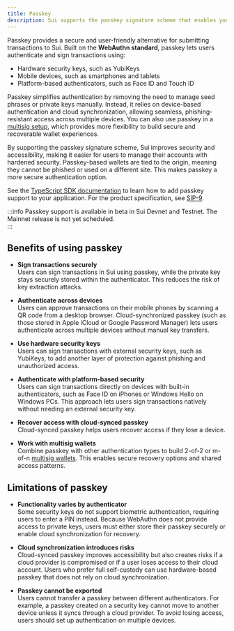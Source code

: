 ```yaml
---
title: Passkey
description: Sui supports the passkey signature scheme that enables you to sign in to apps and sign transactions using a private key stored securely on a passkey authenticator. It uses the WebAuthn standard.
---
```


Passkey provides a secure and user-friendly alternative for submitting transactions to Sui. Built on the **WebAuthn standard**, passkey lets users authenticate and sign transactions using:

- Hardware security keys, such as YubiKeys  
- Mobile devices, such as smartphones and tablets  
- Platform-based authenticators, such as Face ID and Touch ID  

Passkey simplifies authentication by removing the need to manage seed phrases or private keys manually. Instead, it relies on device-based authentication and cloud synchronization, allowing seamless, phishing-resistant access across multiple devices. You can also use passkey in a [multisig setup](./transaction-auth/multisig.mdx), which provides more flexibility to build secure and recoverable wallet experiences.

By supporting the passkey signature scheme, Sui improves security and accessibility, making it easier for users to manage their accounts with hardened security. Passkey-based wallets are tied to the origin, meaning they cannot be phished or used on a different site. This makes passkey a more secure authentication option.

See the [TypeScript SDK documentation](https://sdk.mystenlabs.com/typescript/cryptography/passkey) to learn how to add passkey support to your application. For the product specification, see [SIP-9](https://github.com/sui-foundation/sips/blob/main/sips/sip-9.md).

:::info
Passkey support is available in beta in Sui Devnet and Testnet. The Mainnet release is not yet scheduled.  
:::

## Benefits of using passkey

- **Sign transactions securely**  
  Users can sign transactions in Sui using passkey, while the private key stays securely stored within the authenticator. This reduces the risk of key extraction attacks.  

- **Authenticate across devices**  
  Users can approve transactions on their mobile phones by scanning a QR code from a desktop browser. Cloud-synchronized passkey (such as those stored in Apple iCloud or Google Password Manager) lets users authenticate across multiple devices without manual key transfers.  

- **Use hardware security keys**  
  Users can sign transactions with external security keys, such as YubiKeys, to add another layer of protection against phishing and unauthorized access.  

- **Authenticate with platform-based security**  
  Users can sign transactions directly on devices with built-in authenticators, such as Face ID on iPhones or Windows Hello on Windows PCs. This approach lets users sign transactions natively without needing an external security key.  

- **Recover access with cloud-synced passkey**  
  Cloud-synced passkey helps users recover access if they lose a device.  

- **Work with multisig wallets**  
  Combine passkey with other authentication types to build 2-of-2 or m-of-n [multisig wallets](./transaction-auth/multisig.mdx). This enables secure recovery options and shared access patterns.  

## Limitations of passkey

- **Functionality varies by authenticator**  
  Some security keys do not support biometric authentication, requiring users to enter a PIN instead. Because WebAuthn does not provide access to private keys, users must either store their passkey securely or enable cloud synchronization for recovery.  

- **Cloud synchronization introduces risks**  
  Cloud-synced passkey improves accessibility but also creates risks if a cloud provider is compromised or if a user loses access to their cloud account. Users who prefer full self-custody can use hardware-based passkey that does not rely on cloud synchronization.  

- **Passkey cannot be exported**  
  Users cannot transfer a passkey between different authenticators. For example, a passkey created on a security key cannot move to another device unless it syncs through a cloud provider. To avoid losing access, users should set up authentication on multiple devices.  
